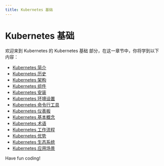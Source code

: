 ```yaml
---
title: Kubernetes 基础
---
```


# Kubernetes 基础

欢迎来到 Kubernetes 的 Kubernetes 基础 部分，在这一章节中，你将学到以下内容：

- [Kubernetes 简介](./0-introduction-to-kubernetes.mdx)
- [Kubernetes 历史](./1-kubernetes-history.mdx)
- [Kubernetes 架构](./2-kubernetes-architecture.mdx)
- [Kubernetes 组件](./3-kubernetes-component.mdx)
- [Kubernetes 安装](./4-kubernetes-installation.mdx)
- [Kubernetes 环境设置](./5-kubernetes-environment-settings.mdx)
- [Kubernetes 命令行工具](./6-kubernetes-command-line-tool.mdx)
- [Kubernetes 仪表板](./7-kubernetes-dashboard.mdx)
- [Kubernetes 基本概念](./8-kubernetes-basic-concepts.mdx)
- [Kubernetes 术语](./9-kubernetes-terminology.mdx)
- [Kubernetes 工作流程](./10-kubernetes-workflow.mdx)
- [Kubernetes 优势](./11-kubernetes-advantages.mdx)
- [Kubernetes 生态系统](./12-kubernetes-ecosystem.mdx)
- [Kubernetes 应用场景](./13-kubernetes-app-scenario.mdx)

Have fun coding!